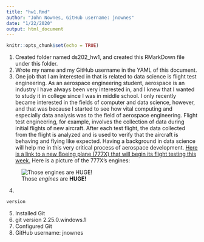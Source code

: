 ```yaml
---
title: "hw1.Rmd"
author: "John Nownes, GitHub username: jnownes"
date: "1/22/2020"
output: html_document
---
```


```r
knitr::opts_chunk$set(echo = TRUE)
```

1. Created folder named ds202_hw1, and created this RMarkDown file under this folder.
2. Wrote my name and my GitHub username in the YAML of this document.
3. One job that I am interested in that is related to data science is flight test engineering. As an aerospace engineering student, aerospace is an industry I have always been very interested in, and I knew that I wanted to study it in college since I was in middle school. I only recently became interested in the fields of computer and data science, however, and that was because I started to see how vital computing and especially data analysis was to the field of aerospace engineering.
Flight test engineering, for example, involves the collection of data during initial flights of new aircraft. After each test flight, the data collected from the flight is analyzed and is used to verify that the aircraft is behaving and flying like expected. Having a background in data science will help me in this very critical process of aerospace development. [Here is a link to a new Boeing plane (777X) that will begin its flight testing this week.](https://www.linkedin.com/posts/boeing_777x-activity-6625458767511322625-LusS) Here is a picture of the 777X's engines:

![Those *engines* are **HUGE!**](https://i.redd.it/rlbkhbrcq9m21.jpg)

4.
```r
version
```
5. Installed Git
6. git version 2.25.0.windows.1
7. Configured Git
8. GitHub username: jnownes